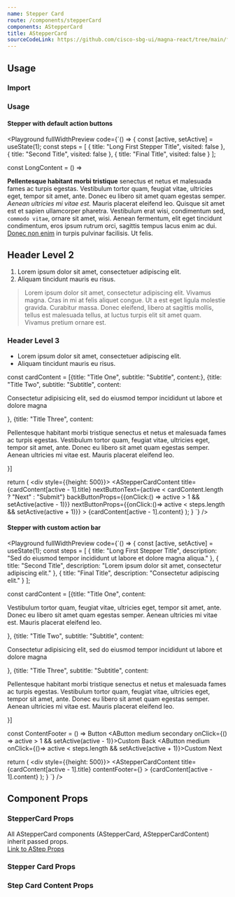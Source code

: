 ```yaml
---
name: Stepper Card
route: /components/stepperCard
components: AStepperCard
title: AStepperCard
sourceCodeLink: https://github.com/cisco-sbg-ui/magna-react/tree/main/framework/components/AStepperCard
---
```


## Usage

### Import

<ComponentImport components="AStepperCard" />

### Usage

#### Stepper with default action buttons
<Playground
  fullWidthPreview
  code={`() => {
  const [active, setActive] = useState(1);
    const steps = [
    {
      title: "Long First Stepper Title",
      visited: false
    },
    {
      title: "Second Title",
      visited: false
    },
    {
      title: "Final Title",
      visited: false
    }
  ];

  const LongContent = () => <div>
  				<p><strong>Pellentesque habitant morbi tristique</strong> senectus et netus et malesuada fames ac turpis egestas. Vestibulum tortor quam, feugiat vitae, ultricies eget, tempor sit amet, ante. Donec eu libero sit amet quam egestas semper. <em>Aenean ultricies mi vitae est.</em> Mauris placerat eleifend leo. Quisque sit amet est et sapien ullamcorper pharetra. Vestibulum erat wisi, condimentum sed, <code>commodo vitae</code>, ornare sit amet, wisi. Aenean fermentum, elit eget tincidunt condimentum, eros ipsum rutrum orci, sagittis tempus lacus enim ac dui. <a href="#">Donec non enim</a> in turpis pulvinar facilisis. Ut felis.</p>
				<h2>Header Level 2</h2>
				<ol>
				   <li>Lorem ipsum dolor sit amet, consectetuer adipiscing elit.</li>
				   <li>Aliquam tincidunt mauris eu risus.</li>
				</ol>
				<blockquote><p>Lorem ipsum dolor sit amet, consectetur adipiscing elit. Vivamus magna. Cras in mi at felis aliquet congue. Ut a est eget ligula molestie gravida. Curabitur massa. Donec eleifend, libero at sagittis mollis, tellus est malesuada tellus, at luctus turpis elit sit amet quam. Vivamus pretium ornare est.</p></blockquote>
				<h3>Header Level 3</h3>
				<ul>
				   <li>Lorem ipsum dolor sit amet, consectetuer adipiscing elit.</li>
				   <li>Aliquam tincidunt mauris eu risus.</li>
				</ul>
  </div>
  const cardContent = [{title: "Title One", subtitle: "Subtitle", content:<LongContent />}, 
  {title: "Title Two", subtitle: "Subtitle", content:<p>Consectetur adipisicing elit, sed do eiusmod tempor incididunt ut labore et dolore magna</p>}, 
  {title: "Title Three", content:<p>Pellentesque habitant morbi tristique senectus et netus et malesuada fames ac turpis egestas. Vestibulum tortor quam, feugiat vitae, ultricies eget, tempor sit amet, ante. Donec eu libero sit amet quam egestas semper. Aenean ultricies mi vitae est. Mauris placerat eleifend leo.</p>}]

  return ( 
    <div style={{height: 500}}>
        <AStepperCard active={active} steps={steps}>
            <AStepperCardContent title={cardContent[active - 1].title} 
                nextButtonText={active < cardContent.length ? "Next" : "Submit"}
                backButtonProps={{onClick:() => active > 1 && setActive(active - 1)}}
                nextButtonProps={{onClick:()=> active < steps.length && setActive(active + 1)}}
            >
                {cardContent[active - 1].content}
            </AStepperCardContent>
        </AStepperCard>
    </div>
   );
}
`}
/>


#### Stepper with custom action bar
<Playground
  fullWidthPreview
  code={`() => {
  const [active, setActive] = useState(1);
    const steps = [
    {
      title: "Long First Stepper Title",
      description:
        "Sed do eiusmod tempor incididunt ut labore et dolore magna aliqua."
    },
    {
      title: "Second Title",
      description:
        "Lorem ipsum dolor sit amet, consectetur adipiscing elit."
    },
    {
      title: "Final Title",
      description:
        "Consectetur adipiscing elit."
    }
  ];

  const cardContent = [{title: "Title One", content:<p>Vestibulum tortor quam, feugiat vitae, ultricies eget, tempor sit amet, ante. Donec eu libero sit amet quam egestas semper. Aenean ultricies mi vitae est. Mauris placerat eleifend leo.</p>}, 
  {title: "Title Two", subtitle: "Subtitle", content:<p>Consectetur adipisicing elit, sed do eiusmod tempor incididunt ut labore et dolore magna</p>}, 
  {title: "Title Three", subtitle: "Subtitle", content:<p>Pellentesque habitant morbi tristique senectus et netus et malesuada fames ac turpis egestas. Vestibulum tortor quam, feugiat vitae, ultricies eget, tempor sit amet, ante. Donec eu libero sit amet quam egestas semper. Aenean ultricies mi vitae est. Mauris placerat eleifend leo.</p>}]

  const ContentFooter = () => <ACardFooter className="ma-3">
    <ACardItem stretched></ACardItem>
    <ACardItem attached="right">
      <AButton medium tertiary>Button</AButton>
    </ACardItem>
    <ACardItem attached="right">
      <AButton medium secondary onClick={() => active > 1 && setActive(active - 1)}>Custom Back</AButton>
    </ACardItem>
    <ACardItem>
      <AButton medium onClick={()=> active < steps.length && setActive(active + 1)}>Custom Next</AButton>
    </ACardItem>
  </ACardFooter>

  return ( 
    <div style={{height: 500}}>
        <AStepperCard active={active} steps={steps}>
            <AStepperCardContent title={cardContent[active - 1].title} 
                contentFooter={<ContentFooter />}
            >
                {cardContent[active - 1].content}
            </AStepperCardContent>
        </AStepperCard>
    </div>
   );
}
`}
/>

## Component Props

### StepperCard Props

All AStepperCard components (AStepperCard, AStepperCardContent) inherit passed props. <br/>
[Link to AStep Props](../components/stepper?page=component-props)

### Stepper Card Props
<Props of="AStepperCard" />

### Step Card Content Props

<Props of="AStepperCardContent" />
